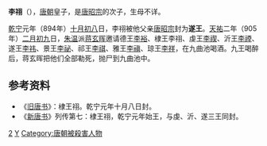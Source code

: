 '''李祤'''（{{bd|？||905年||catIdx=L李}}），[[唐朝|唐朝]]皇子，是[[唐昭宗|唐昭宗]]的次子，生母不详。

[[乾宁|乾宁]]元年（894年）[[十月初八|十月初八]]日，李祤被他父亲[[唐昭宗|唐昭宗]]封为'''遂王'''。[[天祐_(唐朝)|天祐]]二年（905年）[[二月初九|二月初九]]日，[[朱温|朱温]]派[[蒋玄晖|蒋玄晖]]邀请德王[[李裕|李裕]]、棣王李祤、虔王[[李禊|李禊]]、沂王[[李禋|李禋]]、遂王[[李祎_(遂王)|李祎]]、景王[[李祕|李祕]]、祁王[[李祺|李祺]]、雅王[[李禛|李禛]]、琼王[[李祥|李祥]]，在九曲池喝酒。九王喝醉后，蒋玄晖把他们全部勒死，抛尸到九曲池中。
　　
==参考资料==
*《[[旧唐书|旧唐书]]》：棣王祤。乾宁元年十月八日封。
*《[[新唐书|新唐书]]》列传第七：棣王祤，乾宁元年始王，与虔、沂、遂三王同封。

[[Category:唐昭宗皇子|2]]
[[Category:李姓|Y]]
[[Category:唐朝被殺害人物|Category:唐朝被殺害人物]]